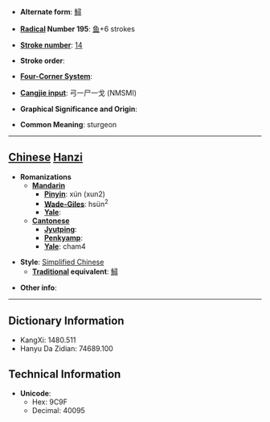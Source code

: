 * '''Alternate form''': [[鱘]]

* '''[[Wiktionary:Chinese radical index| Radical]] Number 195''': [[Wiktionary:Chinese radical index 鱼|鱼]]+6 strokes

* '''[[Wiktionary:Chinese total strokes index|Stroke number]]''': [[Wiktionary:Chinese total strokes index 14|14]]

* '''Stroke order''': 

* '''[[Wiktionary:Chinese four corner index|Four-Corner System]]''': 

* '''[[Wiktionary:Chinese Cangjie index|Cangjie input]]''': 弓一尸一戈 (NMSMI)

* '''Graphical Significance and Origin''': 

* '''Common Meaning''': sturgeon

----

== [[Chinese]] [[Hanzi]] ==

* '''Romanizations'''
** '''[[Mandarin]]'''
*** '''[[Pinyin]]''': xún (xun2)
*** '''[[Wade-Giles]]''': hsün<sup>2</sup>
*** '''[[Yale]]''': 
** '''[[Cantonese]]'''
*** '''[[Jyutping]]''':
*** '''[[Penkyamp]]''': 
*** '''[[Yale]]''': cham4

* '''Style''': [[Simplified Chinese]] 
** '''[[Traditional Chinese|Traditional]] equivalent''': [[鱘]]

* '''Other info''': 

----

== Dictionary Information ==

* KangXi: 1480.511
* Hanyu Da Zidian: 74689.100

== Technical Information ==

* '''Unicode''':
** Hex: 9C9F
** Decimal: 40095